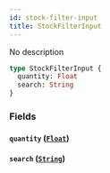 ```yaml
---
id: stock-filter-input
title: StockFilterInput
---
```


No description

```graphql
type StockFilterInput {
  quantity: Float
  search: String
}
```

### Fields

#### `quantity` ([`Float`](/developer/api-reference/scalars/float))

#### `search` ([`String`](/developer/api-reference/scalars/string))
